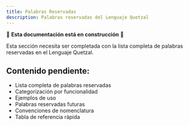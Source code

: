 ```yaml
---
title: Palabras Reservadas
description: Palabras reservadas del Lenguaje Quetzal
---
```


🚧 **Esta documentación está en construcción** 🚧

Esta sección necesita ser completada con la lista completa de palabras reservadas en el Lenguaje Quetzal.

## Contenido pendiente:
- Lista completa de palabras reservadas
- Categorización por funcionalidad
- Ejemplos de uso
- Palabras reservadas futuras
- Convenciones de nomenclatura
- Tabla de referencia rápida
